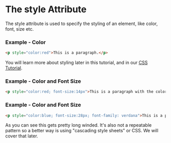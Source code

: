 # The style Attribute
The style attribute is used to specify the styling of an element, like color, font, size etc.

### Example - Color 
```html
<p style="color:red">This is a paragraph.</p>
```

You will learn more about styling later in this tutorial, and in our [CSS Tutorial](#).

### Example - Color and Font Size
```html
<p style="color:red; font-size:14px">This is a paragraph with the color and font size set inline.</p>
```

### Example - Color and Font Size
```html
<p style="color:blue; font-size:28px; font-family: verdana">This is a paragraph with font and color set inline.</p>
```

As you can see this gets pretty long winded. It's also not a repeatable pattern so a better way is using "cascading style sheets" or CSS. We will cover that later. 

